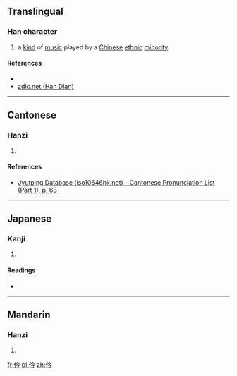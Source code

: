==Translingual==

===Han character===
{{Han char|rn=9|rad=人|as=04|sn=6|four=2822<sub>7</sub>|canj=人人戈弓 (OOIN)|ids=⿰[[亻]][[今]]}}

# a [[kind]] of [[music]] played by a [[Chinese]] [[ethnic]] [[minority]]

====References====
* {{Han ref|kx=0094.090|dkj=00401|dj=0200.010|hdz=10124.110|uh=4EF1|ud=20209|bh=C9B0|bd=51632}}
*[http://www.zdic.net/z/15/js/4EF1.htm zdic.net (Han Dian)]

----

==Cantonese==

===Hanzi===
{{yue-hanzi|jyut=[[kim4]]|y=kim4}}

# {{defn|lang=yue|sort=人04}}

====References====
* [http://www.iso10646hk.net/jp/document/download.jsp Jyutping Database (iso10646hk.net) - Cantonese Pronunciation List (Part 1), p. 63]

----

==Japanese==

===Kanji===
{{ja-kanji|grade=|rs=人04}}

# {{defn|lang=ja|sort=人04}}

====Readings====
* {{ja-readings|on=[[けん]] (ken), [[げん]] (gen), [[きょう]] (kyō), [[きん]] (kin), [[ごん]] (gon)|kun=[[ほこる]] (hokoru), [[つつしむ]] (tsutsushimu)}}

----

==Mandarin==

===Hanzi===
{{cmn-hanzi|pin=[[pí]] ([[pi2]]), [[qián]] ([[qian2]])|wg=p'i<sup>2</sup>, ch'ien<sup>2</sup>}}

# {{defn|lang=cmn|sort=人04}}

[[fr:仱]]
[[pl:仱]]
[[zh:仱]]
